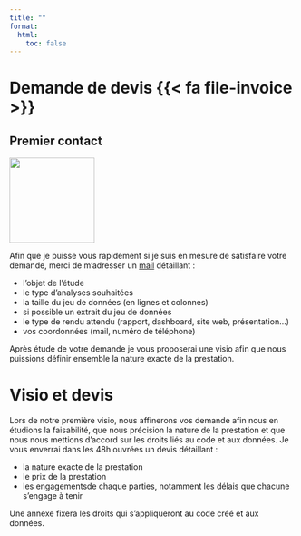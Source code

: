 ```yaml
---
title: ""
format: 
  html:
    toc: false
---
```


# Demande de devis {{< fa file-invoice >}}

## Premier contact

::: {.column-margin}
![](./img/shake_hands.png){fig-align="center" height=150} 
:::
Afin que je puisse vous rapidement si je suis en mesure de satisfaire votre demande, 
merci de m'adresser un [mail](mailto:lafage.denis@gmail.com) détaillant :  
 
 -  l'objet de l'étude
 -  le type d'analyses souhaitées
 -  la taille du jeu de données (en lignes et colonnes)
 -  si possible un extrait du jeu de données
 -  le type de rendu attendu (rapport, dashboard, site web, présentation...)
 -  vos coordonnées (mail, numéro de téléphone)
 
Après étude de votre demande je vous proposerai une visio afin que nous puissions
définir ensemble la nature exacte de la prestation.

# Visio et devis

Lors de notre première visio, nous affinerons vos demande afin nous en étudions 
la faisabilité, que nous précision la nature de la prestation et que nous nous
mettions d'accord sur les droits liés au code et aux données. 
Je vous enverrai dans les 48h ouvrées un devis détaillant : 

- la nature exacte de la prestation
- le prix de la prestation
- les engagementsde chaque parties, notamment les délais que chacune s'engage à
tenir

Une annexe fixera les droits qui s'appliqueront au code créé et aux données.



